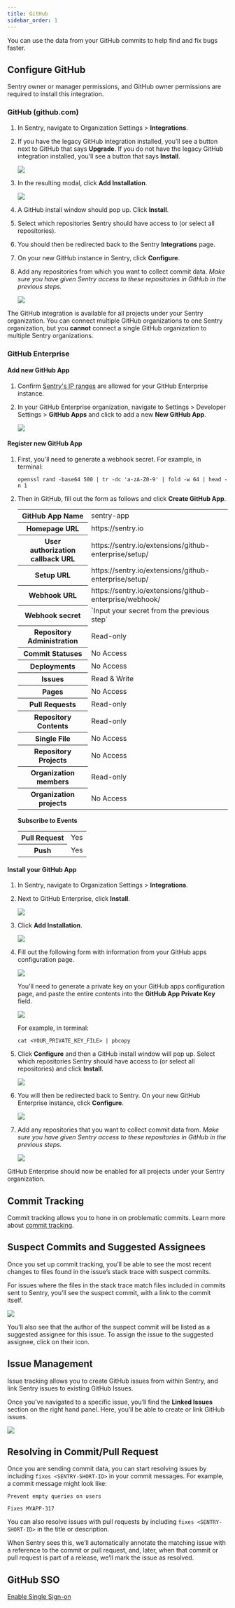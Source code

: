 ```yaml
---
title: GitHub
sidebar_order: 1
---
```


You can use the data from your GitHub commits to help find and fix bugs faster.

## Configure GitHub

<Alert title="Note" title="info">
Sentry owner or manager permissions, and GitHub owner permissions are required to install this integration.
</Alert>

### GitHub (github.com)

1. In Sentry, navigate to Organization Settings > **Integrations**.
2. If you have the legacy GitHub integration installed, you’ll see a button next to GitHub that says **Upgrade**. If you do not have the legacy GitHub integration installed, you'll see a button that says **Install**.

    ![](github-global-install.png)

3. In the resulting modal, click **Add Installation**.

    ![](github-global-add-installation.png)

4. A GitHub install window should pop up. Click **Install**.
5. Select which repositories Sentry should have access to (or select all repositories).
6. You should then be redirected back to the Sentry **Integrations** page.
7. On your new GitHub instance in Sentry, click **Configure**.
8. Add any repositories from which you want to collect commit data. _Make sure you have given Sentry access to these repositories in GitHub in the previous steps._

    ![](github-global-add-repo.png)

The GitHub integration is available for all projects under your Sentry organization. You can connect multiple GitHub organizations to one Sentry organization, but you **cannot** connect a single GitHub organization to multiple Sentry organizations.

### GitHub Enterprise

#### Add new GitHub App

1. Confirm [Sentry's IP ranges](/meta/ip-ranges/) are allowed for your GitHub Enterprise instance.
2. In your GitHub Enterprise organization, navigate to Settings > Developer Settings > **GitHub Apps** and click to add a new **New GitHub App**.

    ![](github-e-new-app.png)

#### Register new GitHub App

1. First, you'll need to generate a webhook secret. For example, in terminal:

    ```
    openssl rand -base64 500 | tr -dc 'a-zA-Z0-9' | fold -w 64 | head -n 1
    ```

2. Then in GitHub, fill out the form as follows and click **Create GitHub App**.

    <table>
    <tr><th>GitHub App Name                 </th><td>sentry-app        </td></tr>
    <tr><th>Homepage URL                    </th><td>https://sentry.io </td></tr>
    <tr><th>User authorization callback URL </th><td>https://sentry.io/extensions/github-enterprise/setup/ </td></tr>
    <tr><th>Setup URL                       </th><td>https://sentry.io/extensions/github-enterprise/setup/ </td></tr>
    <tr><th>Webhook URL                     </th><td>https://sentry.io/extensions/github-enterprise/webhook/ </td></tr>
    <tr><th>Webhook secret                  </th><td>`Input your secret from the previous step` </td></tr>
    <tr><th>Repository Administration </th><td>Read-only    </td></tr>
    <tr><th>Commit Statuses           </th><td>No Access    </td></tr>
    <tr><th>Deployments               </th><td>No Access    </td></tr>
    <tr><th>Issues                    </th><td>Read & Write </td></tr>
    <tr><th>Pages                     </th><td>No Access    </td></tr>
    <tr><th>Pull Requests             </th><td>Read-only    </td></tr>
    <tr><th>Repository Contents       </th><td>Read-only    </td></tr>
    <tr><th>Single File               </th><td>No Access    </td></tr>
    <tr><th>Repository Projects       </th><td>No Access    </td></tr>
    <tr><th>Organization members      </th><td>Read-only    </td></tr>
    <tr><th>Organization projects     </th><td>No Access    </td></tr>
    </table>

    **Subscribe to Events**

    <table>
    <tr><th>Pull Request        </th><td>Yes </td></tr>
    <tr><th>Push                </th><td>Yes </td></tr>
    </table>

#### Install your GitHub App

1. In Sentry, navigate to Organization Settings > **Integrations**.
2. Next to GitHub Enterprise, click **Install**.

    ![](github-e-install.png)

3. Click **Add Installation**.

    ![](github-e-add-installation.png)

4. Fill out the following form with information from your GitHub apps configuration page.

    ![](github-e-form.png)

    You'll need to generate a private key on your GitHub apps configuration page, and paste the entire contents into the **GitHub App Private Key** field.

    ![](github-e-generate-private-key.png)

    For example, in terminal:

    ```
    cat <YOUR_PRIVATE_KEY_FILE> | pbcopy
    ```

5. Click **Configure** and then a GitHub install window will pop up. Select which repositories Sentry should have access to (or select all repositories) and click **Install**.

    ![](github-e-repo-access.png)

6. You will then be redirected back to Sentry. On your new GitHub Enterprise instance, click **Configure**.

    ![](github-e-configure.png)

7. Add any repositories that you want to collect commit data from. _Make sure you have given Sentry access to these repositories in GitHub in the previous steps._

    ![](github-e-add-repo.png)

GitHub Enterprise should now be enabled for all projects under your Sentry organization.


## Commit Tracking

Commit tracking allows you to hone in on problematic commits. Learn more about [commit tracking](/workflow/releases/#link-repository).

## Suspect Commits and Suggested Assignees

Once you set up commit tracking, you’ll be able to see the most recent changes to files found in the issue’s stack trace with suspect commits.

For issues where the files in the stack trace match files included in commits sent to Sentry, you’ll see the suspect commit, with a link to the commit itself.

![](github-global-suspect-commits.png)

You’ll also see that the author of the suspect commit will be listed as a suggested assignee for this issue. To assign the issue to the suggested assignee, click on their icon.

## Issue Management

Issue tracking allows you to create GitHub issues from within Sentry, and link Sentry issues to existing GitHub Issues.

Once you’ve navigated to a specific issue, you’ll find the **Linked Issues** section on the right hand panel. Here, you’ll be able to create or link GitHub issues.

![](github-global-link-issue.png)

## Resolving in Commit/Pull Request

Once you are sending commit data, you can start resolving issues by including `fixes <SENTRY-SHORT-ID>` in your commit messages. For example, a commit message might look like:

```
Prevent empty queries on users

Fixes MYAPP-317
```

You can also resolve issues with pull requests by including `fixes <SENTRY-SHORT-ID>` in the title or description.

When Sentry sees this, we’ll automatically annotate the matching issue with a reference to the commit or pull request, and, later, when that commit or pull request is part of a release, we’ll mark the issue as resolved.

## GitHub SSO

[Enable Single Sign-on](/accounts/sso/)
